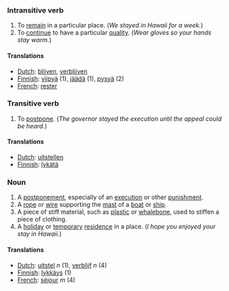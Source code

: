 ===Intransitive verb===

# To [[remain]] in a particular place.  (''We stayed in Hawaii for a week.'')
# To [[continue]] to have a particular [[quality]].  (''Wear gloves so your hands stay warm.'')

====Translations====
*[[Dutch]]: [[blijven]], [[verblijven]]
*[[Finnish]]: [[viipyä]] (1), [[jäädä]] (1), [[pysyä]] (2)
*[[French]]: [[rester]]

===Transitive verb===

# To [[postpone]].  (''The governor stayed the execution until the appeal could be heard.'')

====Translations====
*[[Dutch]]: [[uitstellen]]
*[[Finnish]]: [[lykätä]]

===Noun===

# A [[postponement]], especially of an [[execution]] or other [[punishment]].
# A [[rope]] or [[wire]] supporting the [[mast]] of a [[boat]] or [[ship]].
# A piece of stiff material, such as [[plastic]] or [[whalebone]], used to stiffen a piece of clothing.
# A [[holiday]] or [[temporary]] [[residence]] in a place.  (''I hope you enjoyed your stay in Hawaii.'')

====Translations====
*[[Dutch]]: [[uitstel]] ''n'' (1), [[verblijf]] ''n'' (4)
*[[Finnish]]: [[lykkäys]] (1)
*[[French]]: [[séjour]] ''m'' (4)